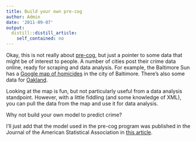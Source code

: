 ```yaml
---
title: Build your own pre-cog
author: Admin
date: '2011-09-07'
output:
  distill::distill_article:
    self_contained: no
---
```


Okay, this is not really about <a href="http://simplystatistics.tumblr.com/post/9916412456/pre-cog-and-stats" target="_blank">pre-cog</a>, but just a pointer to some data that might be of interest to people. A number of cities post their crime data online, ready for scraping and data analysis. For example, the Baltimore Sun has a <a title="Baltimore homicide data" target="_blank" href="http://essentials.baltimoresun.com/micro_sun/homicides/index.php">Google map of homicides</a> in the city of Baltimore. There&#8217;s also some data for <a title="Oakland homicide data" target="_blank" href="http://www.sfgate.com/maps/oaklandhomicides/">Oakland</a>.

Looking at the map is fun, but not particularly useful from a data analysis standpoint. However, with a little fiddling (and some knowledge of XML), you can pull the data from the map and use it for data analysis.

Why not build your own model to predict crime?

I&#8217;ll just add that the model used in the pre-cog program was published in the Journal of the American Statistical Association in <a href="http://pubs.amstat.org/doi/abs/10.1198/jasa.2011.ap09546" target="_blank">this article</a>.
